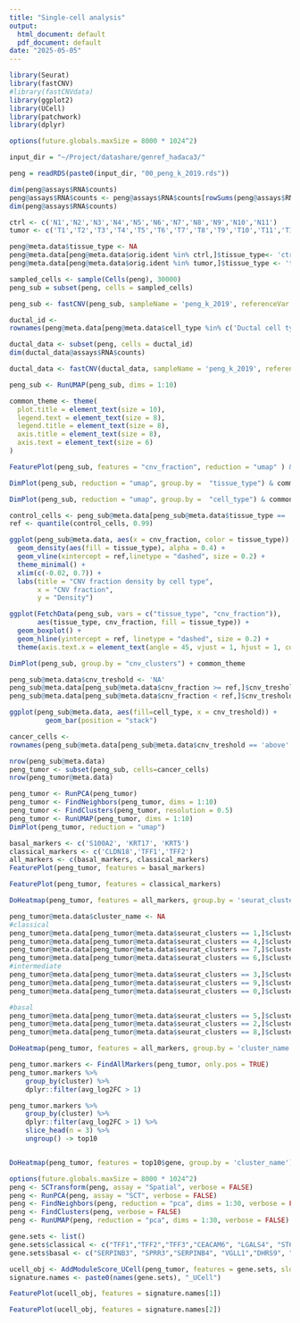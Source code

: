 ```yaml
---
title: "Single-cell analysis"
output:
  html_document: default
  pdf_document: default
date: "2025-05-05"
---
```


```r
library(Seurat)
library(fastCNV)
#library(fastCNVdata)
library(ggplot2)
library(UCell)
library(patchwork)
library(dplyr)

```

```r
options(future.globals.maxSize = 8000 * 1024^2)

input_dir = "~/Project/datashare/genref_hadaca3/"

peng = readRDS(paste0(input_dir, "00_peng_k_2019.rds"))
```

```r
dim(peng@assays$RNA$counts)
peng@assays$RNA$counts <- peng@assays$RNA$counts[rowSums(peng@assays$RNA$counts)>0,]
dim(peng@assays$RNA$counts)
```

```r
ctrl <- c('N1','N2','N3','N4','N5','N6','N7','N8','N9','N10','N11')
tumor <- c('T1','T2','T3','T4','T5','T6','T7','T8','T9','T10','T11','T12','T13','T14','T15','T16','T17','T18','T19','T20', 'T21', 'T22', 'T23', 'T24')

peng@meta.data$tissue_type <- NA
peng@meta.data[peng@meta.data$orig.ident %in% ctrl,]$tissue_type<- 'ctrl'
peng@meta.data[peng@meta.data$orig.ident %in% tumor,]$tissue_type <- 'tumor'

sampled_cells <- sample(Cells(peng), 30000)
peng_sub = subset(peng, cells = sampled_cells)

peng_sub <- fastCNV(peng_sub, sampleName = 'peng_k_2019', referenceVar = 'orig.ident', referenceLabel = ctrl, printPlot = FALSE)
```


```r
ductal_id <- 
rownames(peng@meta.data[peng@meta.data$cell_type %in% c('Ductal cell type 1', 'Ductal cell type 2'),])

ductal_data <- subset(peng, cells = ductal_id)
dim(ductal_data@assays$RNA$counts)
```

```r
ductal_data <- fastCNV(ductal_data, sampleName = 'peng_k_2019', referenceVar = 'cell_type', referenceLabel = c('Ductal cell type 1', 'Ductal cell type 2'), printPlot = T)
```

```r
peng_sub <- RunUMAP(peng_sub, dims = 1:10)
```

```r
common_theme <- theme(
  plot.title = element_text(size = 10),
  legend.text = element_text(size = 8),
  legend.title = element_text(size = 8),
  axis.title = element_text(size = 8),
  axis.text = element_text(size = 6)
)

FeaturePlot(peng_sub, features = "cnv_fraction", reduction = "umap" ) & common_theme
```

```r
DimPlot(peng_sub, reduction = "umap", group.by =  "tissue_type") & common_theme
```

```r
DimPlot(peng_sub, reduction = "umap", group.by =  "cell_type") & common_theme
```

```r
control_cells <- peng_sub@meta.data[peng_sub@meta.data$tissue_type == 'ctrl', ]$cnv_fraction
ref <- quantile(control_cells, 0.99)
```

```r
ggplot(peng_sub@meta.data, aes(x = cnv_fraction, color = tissue_type)) +
  geom_density(aes(fill = tissue_type), alpha = 0.4) +
  geom_vline(xintercept = ref,linetype = "dashed", size = 0.2) +
  theme_minimal() +
  xlim(c(-0.02, 0.7)) +
  labs(title = "CNV fraction density by cell type",
       x = "CNV fraction",
       y = "Density") 

```

```r
ggplot(FetchData(peng_sub, vars = c("tissue_type", "cnv_fraction")), 
       aes(tissue_type, cnv_fraction, fill = tissue_type)) +
  geom_boxplot() +
  geom_hline(yintercept = ref, linetype = "dashed", size = 0.2) +
  theme(axis.text.x = element_text(angle = 45, vjust = 1, hjust = 1, color = "black"))
```

```r
DimPlot(peng_sub, group.by = "cnv_clusters") + common_theme
```

```r
peng_sub@meta.data$cnv_treshold <- 'NA'
peng_sub@meta.data[peng_sub@meta.data$cnv_fraction >= ref,]$cnv_treshold <- 'above'
peng_sub@meta.data[peng_sub@meta.data$cnv_fraction < ref,]$cnv_treshold <- 'below'

ggplot(peng_sub@meta.data, aes(fill=cell_type, x = cnv_treshold)) +
         geom_bar(position = "stack")
```

```r
cancer_cells <- 
rownames(peng_sub@meta.data[peng_sub@meta.data$cnv_treshold == 'above' & peng_sub@meta.data$cell_type == 'Ductal cell type 2',])

nrow(peng_sub@meta.data)
peng_tumor <- subset(peng_sub, cells=cancer_cells)
nrow(peng_tumor@meta.data)
```

```r
peng_tumor <- RunPCA(peng_tumor)
peng_tumor <- FindNeighbors(peng_tumor, dims = 1:10)
peng_tumor <- FindClusters(peng_tumor, resolution = 0.5)
peng_tumor <- RunUMAP(peng_tumor, dims = 1:10)
DimPlot(peng_tumor, reduction = "umap")
```


```r
basal_markers <- c('S100A2', 'KRT17', 'KRT5')
classical_markers <- c('CLDN18','TFF1','TFF2')
all_markers <- c(basal_markers, classical_markers)
FeaturePlot(peng_tumor, features = basal_markers)
```

```r
FeaturePlot(peng_tumor, features = classical_markers)
```


```r
DoHeatmap(peng_tumor, features = all_markers, group.by = 'seurat_clusters') 
```

```r
peng_tumor@meta.data$cluster_name <- NA
#classical
peng_tumor@meta.data[peng_tumor@meta.data$seurat_clusters == 1,]$cluster_name <- 0
peng_tumor@meta.data[peng_tumor@meta.data$seurat_clusters == 4,]$cluster_name <- 1
peng_tumor@meta.data[peng_tumor@meta.data$seurat_clusters == 7,]$cluster_name <- 2
peng_tumor@meta.data[peng_tumor@meta.data$seurat_clusters == 6,]$cluster_name <- 3
#intermediate
peng_tumor@meta.data[peng_tumor@meta.data$seurat_clusters == 3,]$cluster_name <- 4
peng_tumor@meta.data[peng_tumor@meta.data$seurat_clusters == 9,]$cluster_name <- 5
peng_tumor@meta.data[peng_tumor@meta.data$seurat_clusters == 0,]$cluster_name <- 6

#basal
peng_tumor@meta.data[peng_tumor@meta.data$seurat_clusters == 5,]$cluster_name <- 7
peng_tumor@meta.data[peng_tumor@meta.data$seurat_clusters == 2,]$cluster_name <- 8
peng_tumor@meta.data[peng_tumor@meta.data$seurat_clusters == 8,]$cluster_name <- 9

DoHeatmap(peng_tumor, features = all_markers, group.by = 'cluster_name') 
```

```r
peng_tumor.markers <- FindAllMarkers(peng_tumor, only.pos = TRUE)
peng_tumor.markers %>%
    group_by(cluster) %>%
    dplyr::filter(avg_log2FC > 1)
```

```r
peng_tumor.markers %>%
    group_by(cluster) %>%
    dplyr::filter(avg_log2FC > 1) %>%
    slice_head(n = 3) %>%
    ungroup() -> top10


DoHeatmap(peng_tumor, features = top10$gene, group.by = 'cluster_name')
```

```r
options(future.globals.maxSize = 8000 * 1024^2)
peng <- SCTransform(peng, assay = "Spatial", verbose = FALSE)
peng <- RunPCA(peng, assay = "SCT", verbose = FALSE)
peng <- FindNeighbors(peng, reduction = "pca", dims = 1:30, verbose = FALSE)
peng <- FindClusters(peng, verbose = FALSE)
peng <- RunUMAP(peng, reduction = "pca", dims = 1:30, verbose = FALSE)
```


```r
gene.sets <- list() 
gene.sets$classical <- c("TFF1","TFF2","TFF3","CEACAM6", "LGALS4", "ST6GALNAC1", "PLA2G10","TSPAN8","LYZ","MYO1A", "VSIG2", "CLRN3", "CDH17", "AGR3", "AGR2", "BTNL8", "ANXA10", "FAM3D", "CTSE", "REG4")
gene.sets$basal <- c("SERPINB3", "SPRR3","SERPINB4", "VGLL1","DHRS9", "SPRR1B", "KRT17", "KRT15", "TNS4", "SCEL", "KRT6A", "KRT7", "CST6", "LY6D", "FAM83A", "AREG", "FGFBP1", "GPR87", "LEMD1","S100A2","SLC2A1")

ucell_obj <- AddModuleScore_UCell(peng_tumor, features = gene.sets, slot = 'data')
signature.names <- paste0(names(gene.sets), "_UCell")
```

```r
FeaturePlot(ucell_obj, features = signature.names[1])
```

```r
FeaturePlot(ucell_obj, features = signature.names[2])
```